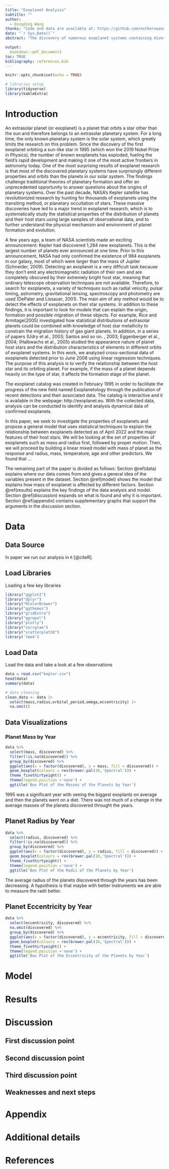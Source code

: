```yaml
---
title: "Exoplanet Analysis"
subtitle: ""
author: 
  - Dingding Wang
thanks: "Code and data are available at: https://github.com/estherxwang/EXOPLANET-Analysis."
date: "`r Sys.Date()`"
abstract: "The discovery of numerous exoplanet systems containing diverse populations of planets orbiting very close to their host stars challenges the planet formation theories based on the solar system. This paper proposes a general model that uses statistical techniques to explain the relationship between exoplanets detected as of April 2022 and the major features of their host stars. The main goal is to establish a mathematical relationship between a set of variables to better describe the physical characteristics of the host star and the planet itself. \\par\\textbf{keywords:} Linear regression, Bayesian Inference, Cross-sectional data, Exoplanets, Orbital properties, Dynamical evolution"

output:
  bookdown::pdf_document2
toc: TRUE
bibliography: references.bib
---
```


```r
knitr::opts_chunk$set(echo = TRUE)
```


```r
# libraries setup
library(tidyverse)
library(kableExtra)
```

# Introduction

An extrasolar planet (or exoplanet) is a planet that orbits a star other than the sun and therefore belongs to an extrasolar planetary system. For a long time, the only known planetary system is the solar system, which greatly limits the research on this problem. Since the discovery of the first exoplanet orbiting a sun-like star in 1995 (which won the 2019 Nobel Prize in Physics), the number of known exoplanets has exploded, fueling the field's rapid development and making it one of the most active frontiers in astronomy today. One of the most surprising results of exoplanet research is that most of the discovered planetary systems have surprisingly different properties and orbits than the planets in our solar system. The findings challenge traditional theories of planetary formation and offer an unprecedented opportunity to answer questions about the origins of planetary systems. Over the past decade, NASA's Kepler satellite has revolutionized research by hunting for thousands of exoplanets using the transiting method, or planetary occultation of stars. These massive discoveries have led to a major trend in exoplanet research, which is to systematically study the statistical properties of the distribution of planets and their host stars using large samples of observational data, and to further understand the physical mechanism and environment of planet formation and evolution.

A few years ago, a team of NASA scientists made an exciting announcement: Kepler had discovered 1,284 new exoplanets. This is the largest number of planets ever announced at one time. Prior to this announcement, NASA had only confirmed the existence of 984 exoplanets in our galaxy, most of which were larger than the mass of Jupiter (Schneider, 2009). Detecting an exoplanet is a very difficult task because they don't emit any electromagnetic radiation of their own and are completely obscured by their extremely bright host star, meaning that ordinary telescope observation techniques are not available. Therefore, to search for exoplanets, a variety of techniques such as radial velocity, pulsar timing, astrometry, gravitational lensing, spectroscopy and photometry are used (DePater and Lissauer, 2001). The main aim of any method would be to detect the effects of exoplanets on their star systems. In addition to these findings, it is important to look for models that can explain the origin, formation and possible migration of these objects. For example, Rice and Armitage(2005) investigated how statistical distributions of extrasolar planets could be combined with knowledge of host star metallicity to constrain the migration history of gas giant planets. In addition, in a series of papers (Udry et al., 2003; Santos and so on. , 2003; Eggenberger et al., 2004; (Halbwachs et al., 2005) studied the appearance nature of planet host stars and the distribution characteristics of elements in different orbits of exoplanet systems. In this work, we analyzed cross-sectional data of exoplanets detected prior to June 2008 using linear regression techniques. The purpose of this analysis is to verify the relationship between the host star and its orbiting planet. For example, if the mass of a planet depends heavily on the type of star, it affects the formation stage of the planet.

The exoplanet catalog was created in February 1995 in order to facilitate the progress of the new ﬁeld named Exoplanetology through the publication of recent detections and their associated data. The catalog is interactive and it is available in the webpage: http://exoplanet.eu. With the collected data, analysis can be conducted to identify and analysis dynamical data of confirmed exoplanets.

In this paper, we seek to investigate the properties of exoplanets and propose a general model that uses statistical techniques to explain the relationship between exoplanets detected as of April 2022 and the major features of their host stars. We will be looking at the set of properties of exoplanets such as mass and radius first, followed by proper motion. Then, we will proceed by building a linear mixed model with mass of planet as the response and radius, mass, temperature, age and other predictors. We found that ...

The remaining part of the paper is divided as follows: Section \@ref(data) explains where our data comes from and gives a general idea of the variables present in the dataset. Section \@ref(model) shows the model that explains how mass of exoplanet is affected by different factors. Section \@ref(results) explains the key findings of the data analysis and model. Section \@ref(discussion) expands on what is found and why it is important. Section \@ref(appendix) contains supplementary graphs that support the arguments in the discussion section.

# Data

## Data Source

In paper we run our analysis in `R` [@citeR].

## Load Libraries

Loading a few key libraries

```r
library("ggplot2")
library("dplyr")
library("RColorBrewer")
library("ggthemes")
library("gridExtra")
library("ggrepel")
library("plotly")
library("corrgram")
library("scatterplot3d")
library('lme4')
```

## Load Data

Load the data and take a look at a few observations

```r
data = read.csv("kepler.csv")
head(data)
summary(data)
```
```r
# data cleaning
clean_data <- data |>
  select(mass,radius,orbital_period,omega,eccentricity) |>
  na.omit()
```

## Data Visualizations

### Planet Mass by Year

```r

data %>%
  select(mass, discovered) %>%
  filter(!is.na(discovered)) %>%
  group_by(discovered) %>%
  ggplot(aes(x = factor(discovered), y = mass, fill = discovered)) +
  geom_boxplot(colours = rev(brewer.pal(10,'Spectral'))) +
  theme_fivethirtyeight() +  
  theme(legend.position ='none') +
  ggtitle('Box Plot of the Masses of the Planets by Year')

```

1995 was a significant year with seeing the biggest exoplants on average and then the planets went on a diet. There was not much of a change in the average masses of the planets discovered throught the years.

## Planet Radius by Year

```r

data %>%
  select(radius, discovered) %>%
  filter(!is.na(discovered)) %>%
  group_by(discovered) %>%
  ggplot(aes(x = factor(discovered), y = radius, fill = discovered)) +
  geom_boxplot(colours = rev(brewer.pal(10,'Spectral'))) +
  theme_fivethirtyeight() +  
  theme(legend.position ='none') +
  ggtitle('Box Plot of the Radii of the Planets by Year')

```
The average radius of the planets discovered through the years has been decreasing. A hypothesis is that maybe with better instruments we are able to measure the radii better.

## Planet Eccentricity by Year

```r

data %>%
  select(eccentricity, discovered) %>%
  na.omit(discovered) %>%
  group_by(discovered) %>%
  ggplot(aes(x = factor(discovered), y = eccentricity, fill = discovered)) +
  geom_boxplot(colours = rev(brewer.pal(10,'Spectral'))) +
  theme_fivethirtyeight() +  
  theme(legend.position ='none') +
  ggtitle('Box Plot of the Eccentricity of the Planets by Year')

```
# Model



# Results

# Discussion

## First discussion point


## Second discussion point

## Third discussion point

## Weaknesses and next steps


\newpage

\appendix

# Appendix {-}


# Additional details


\newpage


# References


